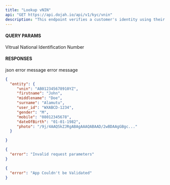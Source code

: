 ```yaml
---
title: "Lookup vNIN"
api: "GET https://api.dojah.io/api/v1/kyc/vnin"
description: "This endpoint verifies a customer's identity using their uniquely generated Virtual NIN (vNIN). The vNIN is generated from NIMC's mobile app"
---
```



#### QUERY PARAMS

<ParamField query="vnin" type="string" required>
  Vitrual National Identification Number

</ParamField>



#### RESPONSES

<ResponseField name="200" type="json">
 json
</ResponseField>

<ResponseField name="400" type="Object">
  <Expandable title="properties">
    <ResponseField name="error" type="string">
      error message
    </ResponseField>

  </Expandable>
</ResponseField>

<ResponseField name="401" type="Object">
  <Expandable title="properties">
    <ResponseField name="error" type="string">
      error message
    </ResponseField>

  </Expandable>
</ResponseField>


<ResponseExample>

```json 200
{
  "entity": {
     "vnin": "AB012345678910YZ",
     "firstname": "John",
     "middlename": "Doe",
     "surname": "Alamutu",
     "user_id": "WXABCD-1234",
     "gender": "M",
     "mobile": "08012345678",
     "dateOfBirth": "01-01-1982",
     "photo": "/9j/4AAQSkZJRgABAgAAAQABAAD/2wBDAAgGBgc..."
  }

}
```

```json 400
{
  "error": "Invalid request parameters"
}
```

```json 401
{
  "error": "App Couldn't be Validated"
}
```


</ResponseExample>